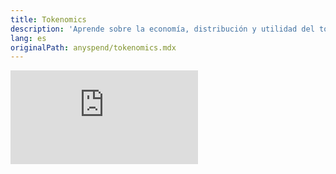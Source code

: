 ```yaml
---
title: Tokenomics
description: 'Aprende sobre la economía, distribución y utilidad del token $ANY'
lang: es
originalPath: anyspend/tokenomics.mdx
---
```

<iframe
  className="aspect-video w-full rounded-xl"
    src="https://customer-gg6qs7nm5ue94t64.cloudflarestream.com/401392a4eecc085f9032b68139d37e07/iframe?muted=true&loop=true&autoplay=true&poster=https%3A%2F%2Fcustomer-gg6qs7nm5ue94t64.cloudflarestream.com%2F401392a4eecc085f9032b68139d37e07%2Fthumbnails%2Fthumbnail.jpg%3Ftime%3D%26height%3D600"
  title="Tokenomics de $ANY"
  frameBorder="0"
  allow="accelerometer; autoplay; clipboard-write; encrypted-media; gyroscope; picture-in-picture"
  allowFullScreen
/>

### ¿Qué es el token $ANY?

**$ANY** es el token nativo de AnySpend y representa la alineación entre los usuarios, socios y el protocolo. Su diseño sigue dos principios guía:

**Primero la Comunidad**: El 90% del suministro va para la comunidad (airdrops, recompensas, integraciones). La Fundación AnySpend recibe el 10% para necesidades operativas transparentes. No hay asignaciones para el "equipo" o "inversores."

**Alineación con los Ingresos**: El 95% de los ingresos del protocolo — de swaps, rampas de acceso, flujos de comercio va hacia recompras y quemas de $ANY. Los tenedores capturan casi todo el valor generado por la red.

### ¿Cuál es el suministro total de $ANY?

```text Total Supply
1,000,000,000
```

### ¿Cuál es la dirección del contrato de $ANY?

```text Contract Address
0xC17dda248E2D50fC006d8fEbb5A406dd31972712
```

## Distribución del Token

### ¿Cuánto de $ANY está asignado a inversores, equipo, fundación, usuarios?

$ANY está impulsado por la comunidad. No se ha dado ninguna asignación al equipo o a los inversores.

El 90% está reservado para ser entregado a la comunidad y a los usuarios. La fundación recibe el 10% restante que se utiliza para apoyo de liquidez, seguridad y auditorías, subvenciones para el ecosistema y recompras.

## Utilidad del Token

### ¿Qué beneficios/utilidad tiene el token $ANY?

- **Descuento en las tarifas de Anyspend** para los tenedores de $ANY
- **Stake $ANY** para ganar reembolsos de los ingresos de la plataforma
- **Gobernanza** sobre listados, esquemas de tarifas e integraciones

### ¿Cuáles son los descuentos en las tarifas de Anyspend para los tenedores de $ANY?

- **Ballena Socia (100K $ANY)**: 50% de descuento
- **Ballena Empresarial (500K $ANY)**: 75% de descuento
- **Socio Estratégico (1M+ $ANY)**: 100% de reembolso (en $ANY)

## Desarrollo Futuro

### ¿Qué es AnySpend V2?

AnySpend está evolucionando hacia algo mucho mayor: un motor de automatización DeFi. El futuro de las finanzas no es solo comprar e intercambiar tokens, son flujos de dinero programables, estrategias automatizadas e infraestructura propiedad de la comunidad. V2 de AnySpend dará vida a esta visión.

